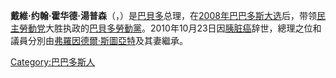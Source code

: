 {{noteTA
|1=zh-cn:巴巴多斯; zh-tw:巴貝多;zh-hk:巴巴多斯;
}}
{{Infobox Officeholder
| 前綴尊稱   = 
| 姓名       = 戴維·湯普森<br />David Thompson
| 後綴尊稱   = 
| 圖像       = File:David John Howard Thompson - World Economic Forum on Latin America 2010.jpg
| 圖像大小   = 250px
| 圖像替代   = 
| 圖像說明   = 
| 原文名     = David John Howard Thompson
| 語系       = 
| 本名       = 
|office = [[巴貝多總理|巴貝多總理]]
|term_start = 2008年1月16日
|term_end = 2010年10月23日
|monarch = [[伊莉莎白二世|伊莉莎白二世]]
| 出生日期   = {{Birth date|1961|12|25}}
| birth_place     = {{flag|英國}}[[倫敦|倫敦]]
| 受洗       = 
| death_date   = {{Death date and age|2010|10|23|1961|12|25}}
| death_place     = {{flag|巴巴多斯}}[[聖菲利普區_(巴巴多斯)|聖菲利普區]]
| 死因       = [[胰脏癌|胰脏癌]]
| 遺體發現地 = 
| 墓地       = 
| 墓地坐標   = <!-- {{Coord|LAT|LONG|display=inline}} -->
| 紀念建築   = 
| 居住地     = 
| 國籍       = 
| 籍貫       = <!-- （僅限部分地區人士使用） -->
| 別名       = 
| 種族       = 
| 語言       = 
| 公民權     = 
| 教育程度   = 
| 母校       = 
| 職業       = 巴貝多总理<br />律師
| 活躍時期   = 
| 僱主       = 
| 組織       = 
| 機構       = 
| 知名原因   = 
| 知名作品   = 
| 風格       = 
| 受影響於   = 
| 影響於     = 
| 家鄉       = 
| 薪金       = 
| 淨資產     = 
| 身高       = 
| 體重       = 
| 髮色       = 
| 瞳色       = 
| 三圍       = 
| 電視節目   = 
| 頭銜       = 
| 頭銜時期   = 
| 前任       = 
| 繼任       = 
| 政黨       = [[民主勞動党|民主勞動党]]
| 政治運動   = 
| 競爭者     = 
| 董事會     = 
| 宗教信仰   = 
| 宗派       = 
| 刑事起訴   = 
| 刑事處罰   = 
| 刑事狀況   = 
| 配偶       = 
| 伴侶       = 
| 子女       = 
| 父母       = 
| 親屬       = 
| 呼號       = 
| 獲獎       = 
| 簽名       = 
| 簽名大小   = 
| 簽名替代   = 
| module     = 
| module2    = 
| module3    = 
| module4    = 
| module5    = 
| module6    = 
| 網站       = <!-- {{URL|www.example.com}} -->
| 腳註       = 
| 寬度       = 
}}
'''戴維·约翰·霍华德·湯普森'''（{{lang-en|'''David John Howard Thompson'''}}，{{bd|1961年|12月25日|2010年|10月23日|catIdx=Thompson, David}}）是[[巴貝多|巴貝多]]总理，在[[2008年巴巴多斯大选|2008年巴巴多斯大选]]后，带领[[民主勞動党|民主勞動党]]大胜执政的[[巴貝多勞動黨|巴貝多勞動黨]]。2010年10月23日因[[胰脏癌|胰脏癌]]辞世，總理之位和議員分別由[[弗羅因德爾·斯圖亞特|弗羅因德爾·斯圖亞特]]及其妻繼承。

{{Authority control}}
{{DEFAULTSORT:Thompson, David}}

[[Category:巴巴多斯人|Category:巴巴多斯人]]